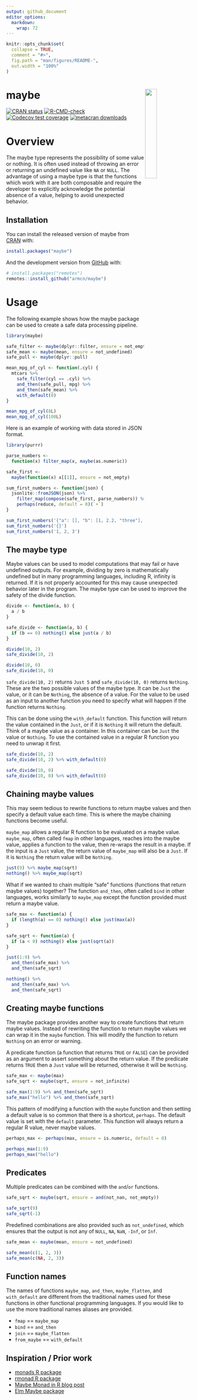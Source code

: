 ```yaml
---
output: github_document
editor_options: 
  markdown: 
    wrap: 72
---
```


<!-- README.md is generated from README.Rmd. Please edit that file -->

```r
knitr::opts_chunk$set(
  collapse = TRUE,
  comment = "#>",
  fig.path = "man/figures/README-",
  out.width = "100%"
)
```

# maybe <img src="man/figures/hex.png" align="right" style="width: 25%;"/>

<!-- badges: start -->

[![CRAN
status](https://www.r-pkg.org/badges/version/maybe)](https://CRAN.R-project.org/package=maybe)
[![R-CMD-check](https://github.com/armcn/maybe/workflows/R-CMD-check/badge.svg)](https://github.com/armcn/maybe/actions)
[![Codecov test
coverage](https://codecov.io/gh/armcn/maybe/branch/main/graph/badge.svg)](https://app.codecov.io/gh/armcn/maybe?branch=main)
[![metacran downloads](https://cranlogs.r-pkg.org/badges/maybe)](https://cran.r-project.org/package=maybe)

<!-- badges: end -->

# Overview

The maybe type represents the possibility of some value or nothing. It is often 
used instead of throwing an error or returning an undefined value like `NA` or 
`NULL`. The advantage of using a maybe type is that the functions which work with
it are both composable and require the developer to explicitly acknowledge the 
potential absence of a value, helping to avoid unexpected behavior.

## Installation

You can install the released version of maybe from [CRAN](https://CRAN.R-project.org) with:

```r
install.packages("maybe")
```

And the development version from [GitHub](https://github.com/) with:

``` r
# install.packages("remotes")
remotes::install_github("armcn/maybe")
```

# Usage

The following example shows how the maybe package can be used to create
a safe data processing pipeline. 

```r
library(maybe)

safe_filter <- maybe(dplyr::filter, ensure = not_empty)
safe_mean <- maybe(mean, ensure = not_undefined)
safe_pull <- maybe(dplyr::pull)

mean_mpg_of_cyl <- function(.cyl) {
  mtcars %>% 
    safe_filter(cyl == .cyl) %>% 
    and_then(safe_pull, mpg) %>% 
    and_then(safe_mean) %>% 
    with_default(0)
}

mean_mpg_of_cyl(8L)
mean_mpg_of_cyl(100L)
```

Here is an example of working with data stored in JSON format.

```r
library(purrr)

parse_numbers <- 
  function(x) filter_map(x, maybe(as.numeric))

safe_first <- 
  maybe(function(x) x[[1]], ensure = not_empty)

sum_first_numbers <- function(json) {
  jsonlite::fromJSON(json) %>%
    filter_map(compose(safe_first, parse_numbers)) %>% 
    perhaps(reduce, default = 0)(`+`)
}

sum_first_numbers('{"a": [], "b": [1, 2.2, "three"], "c": [3]}')
sum_first_numbers('{}')
sum_first_numbers('1, 2, 3')
```

## The maybe type

Maybe values can be used to model computations that may fail or have undefined 
outputs. For example, dividing by zero is mathematically undefined but in many 
programming languages, including R, infinity is returned. If it is not properly
accounted for this may cause unexpected behavior later in the program. The maybe
type can be used to improve the safety of the divide function.

```r
divide <- function(a, b) {
  a / b
}

safe_divide <- function(a, b) {
  if (b == 0) nothing() else just(a / b)
}

divide(10, 2)
safe_divide(10, 2)

divide(10, 0)
safe_divide(10, 0)
```

`safe_divide(10, 2)` returns `Just 5` and `safe_divide(10, 0)` 
returns `Nothing`. These are the two possible values of the maybe type. It can 
be `Just` the value, or it can be `Nothing`, the absence of a value. For the 
value to be used as an input to another function you need to specify what will 
happen if the function returns `Nothing`. 

This can be done using the `with_default` function. This function will return 
the value contained in the `Just`, or if it is `Nothing` it will return the 
default. Think of a maybe value as a container. In this container can be `Just` 
the value or `Nothing`. To use the contained value in a regular R function you 
need to unwrap it first.

```r
safe_divide(10, 2)
safe_divide(10, 2) %>% with_default(0)

safe_divide(10, 0)
safe_divide(10, 0) %>% with_default(0)
```

## Chaining maybe values

This may seem tedious to rewrite functions to return maybe values and then 
specify a default value each time. This is where the maybe chaining functions
become useful. 

`maybe_map` allows a regular R function to be evaluated on a maybe
value. `maybe_map`, often called `fmap` in other languages, reaches into the 
maybe value, applies a function to the value, then re-wraps the result in a 
maybe. If the input is a `Just` value, the return value of `maybe_map` will also 
be a `Just`. If it is `Nothing` the return value will be `Nothing`.

```r
just(9) %>% maybe_map(sqrt)
nothing() %>% maybe_map(sqrt)
```

What if we wanted to chain multiple "safe" functions (functions that return 
maybe values) together? The function `and_then`, often called `bind` in other 
languages, works similarly to `maybe_map` except the function provided must 
return a maybe value.

```r
safe_max <- function(a) {
  if (length(a) == 0) nothing() else just(max(a))
}

safe_sqrt <- function(a) {
  if (a < 0) nothing() else just(sqrt(a))
}

just(1:9) %>%
  and_then(safe_max) %>%
  and_then(safe_sqrt)

nothing() %>%
  and_then(safe_max) %>%
  and_then(safe_sqrt)
```

## Creating maybe functions

The maybe package provides another way to create functions that return maybe
values. Instead of rewriting the function to return maybe values we can wrap it 
in the `maybe` function. This will modify the function to return `Nothing` on 
an error or warning. 

A predicate function (a function that returns `TRUE` or
`FALSE`) can be provided as an argument to assert something about the return 
value. If the predicate returns `TRUE` then a `Just` value will be returned,
otherwise it will be `Nothing`.

```r
safe_max <- maybe(max)
safe_sqrt <- maybe(sqrt, ensure = not_infinite)

safe_max(1:9) %>% and_then(safe_sqrt)
safe_max("hello") %>% and_then(safe_sqrt)
```

This pattern of modifying a function with the `maybe` function and then setting 
a default value is so common that there is a shortcut, `perhaps`. The default 
value is set with the `default` parameter. This function will always return a 
regular R value, never maybe values.

```r
perhaps_max <- perhaps(max, ensure = is.numeric, default = 0)

perhaps_max(1:9) 
perhaps_max("hello") 
```

## Predicates

Multiple predicates can be combined with the `and`/`or` functions.

```r
safe_sqrt <- maybe(sqrt, ensure = and(not_nan, not_empty))

safe_sqrt(9)
safe_sqrt(-1)
```

Predefined combinations are also provided such as `not_undefined`, which ensures 
that the output is not any of `NULL`, `NA`, `NaN`, `-Inf`, or `Inf`.

```r
safe_mean <- maybe(mean, ensure = not_undefined)

safe_mean(c(1, 2, 3))
safe_mean(c(NA, 2, 3))
```
## Function names

The names of functions `maybe_map`, `and_then`, `maybe_flatten`, and 
`with_default` are different from the traditional names used for these functions 
in other functional programming languages. If you would like to use the more
traditional names aliases are provided.

- `fmap` == `maybe_map`
- `bind` == `and_then`
- `join` == `maybe_flatten`
- `from_maybe` == `with_default`

## Inspiration / Prior work

- [monads R package](https://github.com/hadley/monads)
- [rmonad R package](https://github.com/arendsee/rmonad)
- [Maybe Monad in R blog post](https://www.r-bloggers.com/2019/05/maybe-monad-in-r/)
- [Elm Maybe package](https://package.elm-lang.org/packages/elm/core/1.0.5/Maybe)
